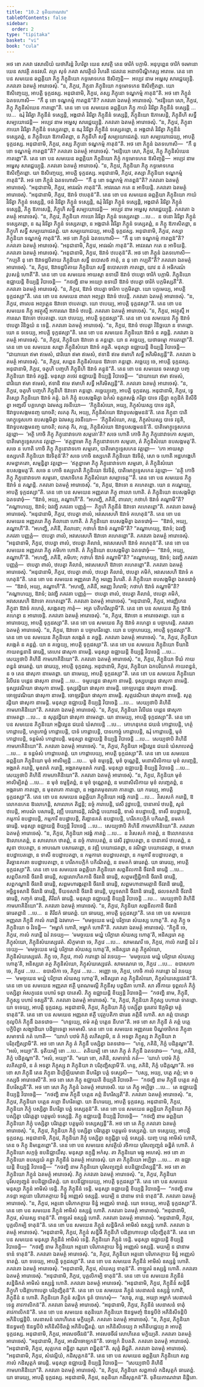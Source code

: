 ```yaml
---
title: "10.2 ទុតិយភាណវារ"
tableOfContents: false
sidebar:
  order: 2
type: "tipitaka"
basket: "vi"
book: "cula"
---
```



<DynamicBreadcrumb />

<Division number="411" book="cula">

<Paragraph number="2017" book="cula">
អថ ខោ ភគវា វេសាលិយំ យថាភិរន្តំ វិហរិត្វា យេន សាវត្ថិ តេន ចារិកំ បក្កាមិ. អនុបុព្ពេន ចារិកំ ចរមានោ យេន សាវត្ថិ តទវសរិ. តត្រ សុទំ ភគវា សាវត្ថិយំ វិហរតិ ជេតវនេ អនាថបិណ្ឌិកស្ស អារាមេ. តេន ខោ បន សមយេន ឆព្ពគ្គិយា ភិក្ខូ ភិក្ខុនិយោ កទ្ទមោទកេន ឱសិញ្ចន្តិ—  អប្បេវ នាម អម្ហេសុ សារជ្ជេយ្យុន្តិ. ភគវតោ ឯតមត្ថំ អារោចេសុំ. “ន, ភិក្ខវេ, ភិក្ខុនា ភិក្ខុនិយោ កទ្ទមោទកេន ឱសិញ្ចិតព្ពា. យោ ឱសិញ្ចេយ្យ, អាបត្តិ ទុក្កដស្ស. អនុជានាមិ, ភិក្ខវេ, តស្ស ភិក្ខុនោ ទណ្ឌកម្មំ កាតុន៑”តិ. អថ ខោ ភិក្ខូនំ ឯតទហោសិ—  “កឹ នុ ខោ ទណ្ឌកម្មំ កាតព្ពន៑”តិ? ភគវតោ ឯតមត្ថំ អារោចេសុំ. “អវន្ទិយោ សោ, ភិក្ខវេ, ភិក្ខុ ភិក្ខុនិសំឃេន កាតព្ពោ”តិ.
</Paragraph>

<Paragraph number="2018" book="cula">
តេន ខោ បន សមយេន ឆព្ពគ្គិយា ភិក្ខូ កាយំ វិវរិត្វា ភិក្ខុនីនំ ទស្សេន្តិ …បេ…  ឩរុំ វិវរិត្វា ភិក្ខុនីនំ ទស្សេន្តិ, អង្គជាតំ វិវរិត្វា ភិក្ខុនីនំ ទស្សេន្តិ, ភិក្ខុនិយោ ឱភាសេន្តិ, ភិក្ខុនីហិ សទ្ធឹ សម្បយោជេន្តិ—  អប្បេវ នាម អម្ហេសុ សារជ្ជេយ្យុន្តិ. ភគវតោ ឯតមត្ថំ អារោចេសុំ. “ន, ភិក្ខវេ, ភិក្ខុនា កាយោ វិវរិត្វា ភិក្ខុនីនំ ទស្សេតព្ពោ, ន ឩរុ វិវរិត្វា ភិក្ខុនីនំ ទស្សេតព្ពោ, ន អង្គជាតំ វិវរិត្វា ភិក្ខុនីនំ ទស្សេតព្ពំ, ន ភិក្ខុនិយោ ឱភាសិតព្ពា, ន ភិក្ខុនីហិ សទ្ធឹ សម្បយោជេតព្ពំ. យោ សម្បយោជេយ្យ, អាបត្តិ ទុក្កដស្ស. អនុជានាមិ, ភិក្ខវេ, តស្ស ភិក្ខុនោ ទណ្ឌកម្មំ កាតុន៑”តិ. អថ ខោ ភិក្ខូនំ ឯតទហោសិ—  “កឹ នុ ខោ ទណ្ឌកម្មំ កាតព្ពន៑”តិ? ភគវតោ ឯតមត្ថំ អារោចេសុំ. “អវន្ទិយោ សោ, ភិក្ខវេ, ភិក្ខុ ភិក្ខុនិសំឃេន កាតព្ពោ”តិ.
</Paragraph>

<Paragraph number="2019" book="cula">
តេន ខោ បន សមយេន ឆព្ពគ្គិយា ភិក្ខុនិយោ ភិក្ខុំ កទ្ទមោទកេន ឱសិញ្ចន្តិ—  អប្បេវ នាម អម្ហេសុ សារជ្ជេយ្យុន្តិ. ភគវតោ ឯតមត្ថំ អារោចេសុំ. “ន, ភិក្ខវេ, ភិក្ខុនិយា ភិក្ខុ កទ្ទមោទកេន ឱសិញ្ចិតព្ពោ. យា ឱសិញ្ចេយ្យ, អាបត្តិ ទុក្កដស្ស. អនុជានាមិ, ភិក្ខវេ, តស្សា ភិក្ខុនិយា ទណ្ឌកម្មំ កាតុន៑”តិ. អថ ខោ ភិក្ខូនំ ឯតទហោសិ—  “កឹ នុ ខោ ទណ្ឌកម្មំ កាតព្ពន៑”តិ? ភគវតោ ឯតមត្ថំ អារោចេសុំ. “អនុជានាមិ, ភិក្ខវេ, អាវរណំ កាតុន៑”តិ. អាវរណេ កតេ ន អាទិយន្តិ. ភគវតោ ឯតមត្ថំ អារោចេសុំ. “អនុជានាមិ, ភិក្ខវេ, ឱវាទំ ឋបេតុន៑”តិ.
</Paragraph>

<Paragraph number="2020" book="cula">
តេន ខោ បន សមយេន ឆព្ពគ្គិយា ភិក្ខុនិយោ កាយំ វិវរិត្វា ភិក្ខូនំ ទស្សេន្តិ, ថនំ វិវរិត្វា ភិក្ខូនំ ទស្សេន្តិ, ឩរុំ វិវរិត្វា ភិក្ខូនំ ទស្សេន្តិ, អង្គជាតំ វិវរិត្វា ភិក្ខូនំ ទស្សេន្តិ, ភិក្ខូ ឱភាសេន្តិ, ភិក្ខូហិ សទ្ធឹ សម្បយោជេន្តិ—  អប្បេវ នាម អម្ហេសុ សារជ្ជេយ្យុន្តិ. ភគវតោ ឯតមត្ថំ អារោចេសុំ. “ន, ភិក្ខវេ, ភិក្ខុនិយា កាយោ វិវរិត្វា ភិក្ខូនំ ទស្សេតព្ពោ …បេ…  ន ថនោ វិវរិត្វា ភិក្ខូនំ ទស្សេតព្ពោ, ន ឩរុ វិវរិត្វា ភិក្ខូនំ ទស្សេតព្ពោ, ន អង្គជាតំ វិវរិត្វា ភិក្ខូនំ ទស្សេតព្ពំ, ន ភិក្ខូ ឱភាសិតព្ពា, ន ភិក្ខូហិ សទ្ធឹ សម្បយោជេតព្ពំ. យា សម្បយោជេយ្យ, អាបត្តិ ទុក្កដស្ស. អនុជានាមិ, ភិក្ខវេ, តស្សា ភិក្ខុនិយា ទណ្ឌកម្មំ កាតុន៑”តិ.
</Paragraph>

<Paragraph number="2021" book="cula">
អថ ខោ ភិក្ខូនំ ឯតទហោសិ—  “កឹ នុ ខោ ទណ្ឌកម្មំ កាតព្ពន៑”តិ? ភគវតោ ឯតមត្ថំ អារោចេសុំ. “អនុជានាមិ, ភិក្ខវេ, អាវរណំ កាតុន៑”តិ.
</Paragraph>

<Paragraph number="2022" book="cula">
អាវរណេ កតេ ន អាទិយន្តិ. ភគវតោ ឯតមត្ថំ អារោចេសុំ. “អនុជានាមិ, ភិក្ខវេ, ឱវាទំ ឋបេតុន៑”តិ.
</Paragraph>

<Paragraph number="2023" book="cula">
អថ ខោ ភិក្ខូនំ ឯតទហោសិ—  “កប្បតិ នុ ខោ ឱវាទដ្ឋបិតាយ ភិក្ខុនិយា សទ្ធឹ ឧបោសថំ កាតុំ, ន នុ ខោ កប្បតី”តិ? ភគវតោ ឯតមត្ថំ អារោចេសុំ. “ន, ភិក្ខវេ, ឱវាទដ្ឋបិតាយ ភិក្ខុនិយា សទ្ធឹ ឧបោសថោ កាតព្ពោ, យាវ ន តំ អធិករណំ វូបសន្តំ ហោតី”តិ.
</Paragraph>

</Division>
<Division number="412" book="cula">

<Paragraph number="2024" book="cula">
តេន ខោ បន សមយេន អាយស្មា ឧទាយី ឱវាទំ ឋបេត្វា ចារិកំ បក្កាមិ. ភិក្ខុនិយោ ឧជ្ឈាយន្តិ ខិយ្យន្តិ វិបាចេន្តិ—  “កថញ្ហិ នាម អយ្យោ ឧទាយី ឱវាទំ ឋបេត្វា ចារិកំ បក្កមិស្សតី”តិ. ភគវតោ ឯតមត្ថំ អារោចេសុំ. “ន, ភិក្ខវេ, ឱវាទំ ឋបេត្វា ចារិកា បក្កមិតព្ពា. យោ បក្កមេយ្យ, អាបត្តិ ទុក្កដស្សា”តិ.
</Paragraph>

<Paragraph number="2025" book="cula">
តេន ខោ បន សមយេន ពាលា អព្យត្តា ឱវាទំ ឋបេន្តិ. ភគវតោ ឯតមត្ថំ អារោចេសុំ. “ន, ភិក្ខវេ, ពាលេន អព្យត្តេន ឱវាទោ ឋបេតព្ពោ. យោ ឋបេយ្យ, អាបត្តិ ទុក្កដស្សា”តិ.
</Paragraph>

<Paragraph number="2026" book="cula">
តេន ខោ បន សមយេន ភិក្ខូ អវត្ថុស្មឹ អការណេ ឱវាទំ ឋបេន្តិ. ភគវតោ ឯតមត្ថំ អារោចេសុំ. “ន, ភិក្ខវេ, អវត្ថុស្មឹ អការណេ ឱវាទោ ឋបេតព្ពោ. យោ ឋបេយ្យ, អាបត្តិ ទុក្កដស្សា”តិ.
</Paragraph>

<Paragraph number="2027" book="cula">
តេន ខោ បន សមយេន ភិក្ខូ ឱវាទំ ឋបេត្វា វិនិច្ឆយំ ន ទេន្តិ. ភគវតោ ឯតមត្ថំ អារោចេសុំ. “ន, ភិក្ខវេ, ឱវាទំ ឋបេត្វា វិនិច្ឆយោ ន ទាតព្ពោ. យោ ន ទទេយ្យ, អាបត្តិ ទុក្កដស្សា”តិ.
</Paragraph>

</Division>
<Division number="413" book="cula">

<Paragraph number="2028" book="cula">
តេន ខោ បន សមយេន ភិក្ខុនិយោ ឱវាទំ ន គច្ឆន្តិ. ភគវតោ ឯតមត្ថំ អារោចេសុំ. “ន, ភិក្ខវេ, ភិក្ខុនិយា ឱវាទោ ន គន្តព្ពោ. យា ន គច្ឆេយ្យ, យថាធម្មោ ការេតព្ពោ”តិ.
</Paragraph>

<Paragraph number="2029" book="cula">
តេន ខោ បន សមយេន សព្ពោ ភិក្ខុនិសំឃោ ឱវាទំ គច្ឆតិ. មនុស្សា ឧជ្ឈាយន្តិ ខិយ្យន្តិ វិបាចេន្តិ—  “ជាយាយោ ឥមា ឥមេសំ, ជារិយោ ឥមា ឥមេសំ, ឥទានិ ឥមេ ឥមាហិ សទ្ធឹ អភិរមិស្សន្តី”តិ. ភគវតោ ឯតមត្ថំ អារោចេសុំ. “ន, ភិក្ខវេ, សព្ពេន ភិក្ខុនិសំឃេន ឱវាទោ គន្តព្ពោ. គច្ឆេយ្យ ចេ, អាបត្តិ ទុក្កដស្ស. អនុជានាមិ, ភិក្ខវេ, ចតូហិ បញ្ចហិ ភិក្ខុនីហិ ឱវាទំ គន្តុន៑”តិ.
</Paragraph>

<Paragraph number="2030" book="cula">
តេន ខោ បន សមយេន ចតស្សោ បញ្ច ភិក្ខុនិយោ ឱវាទំ គច្ឆន្តិ. មនុស្សា តថេវ ឧជ្ឈាយន្តិ ខិយ្យន្តិ វិបាចេន្តិ—  “ជាយាយោ ឥមា ឥមេសំ, ជារិយោ ឥមា ឥមេសំ, ឥទានិ ឥមេ ឥមាហិ សទ្ធឹ អភិរមិស្សន្តី”តិ. ភគវតោ ឯតមត្ថំ អារោចេសុំ. “ន, ភិក្ខវេ, ចតូហិ បញ្ចហិ ភិក្ខុនីហិ ឱវាទោ គន្តព្ពោ. គច្ឆេយ្យុញ្ចេ, អាបត្តិ ទុក្កដស្ស. អនុជានាមិ, ភិក្ខវេ, ទ្វេ តិស្សោ ភិក្ខុនិយោ ឱវាទំ គន្តុំ. ឯកំ ភិក្ខុំ ឧបសង្កមិត្វា ឯកំសំ ឧត្តរាសង្គំ ករិត្វា បាទេ វន្ទិត្វា ឧក្កុដិកំ និសីទិត្វា អញ្ជលឹ បគ្គហេត្វា ឯវមស្ស វចនីយោ—  ‘ភិក្ខុនិសំឃោ, អយ្យ, ភិក្ខុសំឃស្ស បាទេ វន្ទតិ, ឱវាទូបសង្កមនញ្ច យាចតិ; លភតុ កិរ, អយ្យ, ភិក្ខុនិសំឃោ ឱវាទូបសង្កមនន៑’តិ. តេន ភិក្ខុនា បាតិមោក្ខុទ្ទេសកោ ឧបសង្កមិត្វា ឯវមស្ស វចនីយោ—  ‘ភិក្ខុនិសំឃោ, ភន្តេ, ភិក្ខុសំឃស្ស បាទេ វន្ទតិ, ឱវាទូបសង្កមនញ្ច យាចតិ; លភតុ កិរ, ភន្តេ, ភិក្ខុនិសំឃោ ឱវាទូបសង្កមនន៑’តិ. បាតិមោក្ខុទ្ទេសកេន វត្តព្ពោ—  ‘អត្ថិ កោចិ ភិក្ខុ ភិក្ខុនោវាទកោ សម្មតោ’តិ? សចេ ហោតិ កោចិ ភិក្ខុ ភិក្ខុនោវាទកោ សម្មតោ, បាតិមោក្ខុទ្ទេសកេន វត្តព្ពោ—  ‘ឥត្ថន្នាមោ ភិក្ខុ ភិក្ខុនោវាទកោ សម្មតោ, តំ ភិក្ខុនិសំឃោ ឧបសង្កមតូ’តិ. សចេ ន ហោតិ កោចិ ភិក្ខុ ភិក្ខុនោវាទកោ សម្មតោ, បាតិមោក្ខុទ្ទេសកេន វត្តព្ពោ—  ‘កោ អាយស្មា ឧស្សហតិ ភិក្ខុនិយោ ឱវទិតុន៑’តិ? សចេ កោចិ ឧស្សហតិ ភិក្ខុនិយោ ឱវទិតុំ, សោ ច ហោតិ អដ្ឋហង្គេហិ សមន្នាគតោ, សម្មន្និត្វា វត្តព្ពោ—  ‘ឥត្ថន្នាមោ ភិក្ខុ ភិក្ខុនោវាទកោ សម្មតោ, តំ ភិក្ខុនិសំឃោ ឧបសង្កមតូ’តិ. សចេ ន កោចិ ឧស្សហតិ ភិក្ខុនិយោ ឱវទិតុំ, បាតិមោក្ខុទ្ទេសកេន វត្តព្ពោ—  ‘នត្ថិ កោចិ ភិក្ខុ ភិក្ខុនោវាទកោ សម្មតោ, បាសាទិកេន ភិក្ខុនិសំឃោ សម្បាទេតូ’”តិ.
</Paragraph>

</Division>
<Division number="414" book="cula">

<Paragraph number="2031" book="cula">
តេន ខោ បន សមយេន ភិក្ខូ ឱវាទំ ន គណ្ហន្តិ. ភគវតោ ឯតមត្ថំ អារោចេសុំ. “ន, ភិក្ខវេ, ឱវាទោ ន គហេតព្ពោ. យោ ន គណ្ហេយ្យ, អាបត្តិ ទុក្កដស្សា”តិ.
</Paragraph>

<Paragraph number="2032" book="cula">
តេន ខោ បន សមយេន អញ្ញតរោ ភិក្ខុ ពាលោ ហោតិ. តំ ភិក្ខុនិយោ ឧបសង្កមិត្វា ឯតទវោចុំ—  “ឱវាទំ, អយ្យ, គណ្ហាហី”តិ. “អហញ្ហិ, ភគិនី, ពាលោ; កថាហំ ឱវាទំ គណ្ហាមី”តិ? “គណ្ហាហយ្យ, ឱវាទំ; ឯវញ្ហិ ភគវតា បញ្ញត្តំ—  ភិក្ខូហិ ភិក្ខុនីនំ ឱវាទោ គហេតព្ពោ”តិ. ភគវតោ ឯតមត្ថំ អារោចេសុំ. “អនុជានាមិ, ភិក្ខវេ, ឋបេត្វា ពាលំ, អវសេសេហិ ឱវាទំ គហេតុន៑”តិ.
</Paragraph>

<Paragraph number="2033" book="cula">
តេន ខោ បន សមយេន អញ្ញតរោ ភិក្ខុ គិលានោ ហោតិ. តំ ភិក្ខុនិយោ ឧបសង្កមិត្វា ឯតទវោចុំ—  “ឱវាទំ, អយ្យ, គណ្ហាហី”តិ. “អហញ្ហិ, ភគិនី, គិលានោ; កថាហំ ឱវាទំ គណ្ហាមី”តិ? “គណ្ហាហយ្យ, ឱវាទំ; ឯវញ្ហិ ភគវតា បញ្ញត្តំ—  ឋបេត្វា ពាលំ, អវសេសេហិ ឱវាទោ គហេតព្ពោ”តិ. ភគវតោ ឯតមត្ថំ អារោចេសុំ. “អនុជានាមិ, ភិក្ខវេ, ឋបេត្វា ពាលំ, ឋបេត្វា គិលានំ, អវសេសេហិ ឱវាទំ គហេតុន៑”តិ.
</Paragraph>

<Paragraph number="2034" book="cula">
តេន ខោ បន សមយេន អញ្ញតរោ ភិក្ខុ គមិកោ ហោតិ. តំ ភិក្ខុនិយោ ឧបសង្កមិត្វា ឯតទវោចុំ—  “ឱវាទំ, អយ្យ, គណ្ហាហី”តិ. “អហញ្ហិ, ភគិនី, គមិកោ; កថាហំ ឱវាទំ គណ្ហាមី”តិ? “គណ្ហាហយ្យ, ឱវាទំ; ឯវញ្ហិ ភគវតា បញ្ញត្តំ—  ឋបេត្វា ពាលំ, ឋបេត្វា គិលានំ, អវសេសេហិ ឱវាទោ គហេតព្ពោ”តិ. ភគវតោ ឯតមត្ថំ អារោចេសុំ. “អនុជានាមិ, ភិក្ខវេ, ឋបេត្វា ពាលំ, ឋបេត្វា គិលានំ, ឋបេត្វា គមិកំ, អវសេសេហិ ឱវាទំ គហេតុន៑”តិ.
</Paragraph>

<Paragraph number="2035" book="cula">
តេន ខោ បន សមយេន អញ្ញតរោ ភិក្ខុ អរញ្ញេ វិហរតិ. តំ ភិក្ខុនិយោ ឧបសង្កមិត្វា ឯតទវោចុំ—  “ឱវាទំ, អយ្យ, គណ្ហាហី”តិ. “អហញ្ហិ, ភគិនី, អរញ្ញេ វិហរាមិ; កថាហំ ឱវាទំ គណ្ហាមី”តិ? “គណ្ហាហយ្យ, ឱវាទំ; ឯវញ្ហិ ភគវតា បញ្ញត្តំ—  ឋបេត្វា ពាលំ, ឋបេត្វា គិលានំ, ឋបេត្វា គមិកំ, អវសេសេហិ ឱវាទោ គហេតព្ពោ”តិ. ភគវតោ ឯតមត្ថំ អារោចេសុំ. “អនុជានាមិ, ភិក្ខវេ, អារញ្ញិកេន ភិក្ខុនា ឱវាទំ គហេតុំ, សង្កេតញ្ច កាតុំ—  អត្រ បតិហរិស្សាមី”តិ.
</Paragraph>

</Division>
<Division number="415" book="cula">

<Paragraph number="2036" book="cula">
តេន ខោ បន សមយេន ភិក្ខូ ឱវាទំ គហេត្វា ន អារោចេន្តិ. ភគវតោ ឯតមត្ថំ អារោចេសុំ. “ន, ភិក្ខវេ, ឱវាទោ ន អារោចេតព្ពោ. យោ ន អារោចេយ្យ, អាបត្តិ ទុក្កដស្សា”តិ.
</Paragraph>

<Paragraph number="2037" book="cula">
តេន ខោ បន សមយេន ភិក្ខូ ឱវាទំ គហេត្វា ន បច្ចាហរន្តិ. ភគវតោ ឯតមត្ថំ អារោចេសុំ. “ន, ភិក្ខវេ, ឱវាទោ ន បច្ចាហរិតព្ពោ. យោ ន បច្ចាហរេយ្យ, អាបត្តិ ទុក្កដស្សា”តិ.
</Paragraph>

<Paragraph number="2038" book="cula">
តេន ខោ បន សមយេន ភិក្ខុនិយោ សង្កេតំ ន គច្ឆន្តិ. ភគវតោ ឯតមត្ថំ អារោចេសុំ. “ន, ភិក្ខវេ, ភិក្ខុនិយា សង្កេតំ ន គន្តព្ពំ. យា ន គច្ឆេយ្យ, អាបត្តិ ទុក្កដស្សា”តិ.
</Paragraph>

</Division>
<Division number="416" book="cula">

<Paragraph number="2039" book="cula">
តេន ខោ បន សមយេន ភិក្ខុនិយោ ទីឃានិ កាយពន្ធនានិ ធារេន្តិ, តេហេវ ផាសុកា នាមេន្តិ. មនុស្សា ឧជ្ឈាយន្តិ ខិយ្យន្តិ វិបាចេន្តិ …បេ…  សេយ្យថាបិ គិហិនី កាមភោគិនិយោ”តិ. ភគវតោ ឯតមត្ថំ អារោចេសុំ. “ន, ភិក្ខវេ, ភិក្ខុនិយា ទីឃំ កាយពន្ធនំ ធារេតព្ពំ. យា ធារេយ្យ, អាបត្តិ ទុក្កដស្ស. អនុជានាមិ, ភិក្ខវេ, ភិក្ខុនិយា ឯកបរិយាកតំ កាយពន្ធនំ, ន ច តេន ផាសុកា នាមេតព្ពា. យា នាមេយ្យ, អាបត្តិ ទុក្កដស្សា”តិ.
</Paragraph>

<Paragraph number="2040" book="cula">
តេន ខោ បន សមយេន ភិក្ខុនិយោ វិលីវេន បដ្ដេន ផាសុកា នាមេន្តិ …បេ…  ចម្មបដ្ដេន ផាសុកា នាមេន្តិ. ទុស្សបដ្ដេន ផាសុកា នាមេន្តិ. ទុស្សវេណិយា ផាសុកា នាមេន្តិ. ទុស្សវដ្ដិយា ផាសុកា នាមេន្តិ. ចោឡបដ្ដេន ផាសុកា នាមេន្តិ. ចោឡវេណិយា ផាសុកា នាមេន្តិ. ចោឡវដ្ដិយា ផាសុកា នាមេន្តិ. សុត្តវេណិយា ផាសុកា នាមេន្តិ. សុត្តវដ្ដិយា ផាសុកា នាមេន្តិ. មនុស្សា ឧជ្ឈាយន្តិ ខិយ្យន្តិ វិបាចេន្តិ …បេ…  សេយ្យថាបិ គិហិនី កាមភោគិនិយោ”តិ. ភគវតោ ឯតមត្ថំ អារោចេសុំ. “ន, ភិក្ខវេ, ភិក្ខុនិយា វិលីវេន បដ្ដេន ផាសុកា នាមេតព្ពា …បេ…  ន សុត្តវដ្ដិយា ផាសុកា នាមេតព្ពា. យា នាមេយ្យ, អាបត្តិ ទុក្កដស្សា”តិ.
</Paragraph>

<Paragraph number="2041" book="cula">
តេន ខោ បន សមយេន ភិក្ខុនិយោ អដ្ឋិល្លេន ជឃនំ ឃំសាបេន្តិ …បេ…  គោហនុកេន ជឃនំ កោដ្ដាបេន្តិ, ហត្ថំ កោដ្ដាបេន្តិ, ហត្ថកោច្ឆំ កោដ្ដាបេន្តិ, បាទំ កោដ្ដាបេន្តិ, បាទកោច្ឆំ កោដ្ដាបេន្តិ, ឩរុំ កោដ្ដាបេន្តិ, មុខំ កោដ្ដាបេន្តិ, ទន្តមំសំ កោដ្ដាបេន្តិ. មនុស្សា ឧជ្ឈាយន្តិ ខិយ្យន្តិ វិបាចេន្តិ …បេ…  សេយ្យថាបិ គិហិនី កាមភោគិនិយោ”តិ. ភគវតោ ឯតមត្ថំ អារោចេសុំ. “ន, ភិក្ខវេ, ភិក្ខុនិយា អដ្ឋិល្លេន ជឃនំ ឃំសាបេតព្ពំ …បេ…  ន ទន្តមំសំ កោដ្ដាបេតព្ពំ. យា កោដ្ដាបេយ្យ, អាបត្តិ ទុក្កដស្សា”តិ.
</Paragraph>

</Division>
<Division number="417" book="cula">

<Paragraph number="2042" book="cula">
តេន ខោ បន សមយេន ឆព្ពគ្គិយា ភិក្ខុនិយោ មុខំ អាលិម្បន្តិ …បេ…  មុខំ ឧម្មទ្ទេន្តិ, មុខំ ចុណ្ណេន្តិ, មនោសិលិកាយ មុខំ លញ្ឆេន្តិ, អង្គរាគំ ករោន្តិ, មុខរាគំ ករោន្តិ, អង្គរាគមុខរាគំ ករោន្តិ. មនុស្សា ឧជ្ឈាយន្តិ ខិយ្យន្តិ វិបាចេន្តិ …បេ…  សេយ្យថាបិ គិហិនី កាមភោគិនិយោ”តិ. ភគវតោ ឯតមត្ថំ អារោចេសុំ. “ន, ភិក្ខវេ, ភិក្ខុនិយា មុខំ អាលិម្បិតព្ពំ …បេ…  ន មុខំ ឧម្មទ្ទិតព្ពំ, ន មុខំ ចុណ្ណេតព្ពំ, ន មនោសិលិកាយ មុខំ លញ្ឆេតព្ពំ, ន អង្គរាគោ កាតព្ពោ, ន មុខរាគោ កាតព្ពោ, ន អង្គរាគមុខរាគោ កាតព្ពោ. យា ករេយ្យ, អាបត្តិ ទុក្កដស្សា”តិ.
</Paragraph>

<Paragraph number="2043" book="cula">
តេន ខោ បន សមយេន ឆព្ពគ្គិយា ភិក្ខុនិយោ អវង្គំ ករោន្តិ …បេ…  វិសេសកំ ករោន្តិ, ឱលោកនកេន ឱលោកេន្តិ, សាលោកេ តិដ្ឋន្តិ; នច្ចំ ការាបេន្តិ, វេសឹ វុដ្ឋាបេន្តិ, បានាគារំ ឋបេន្តិ, សូនំ ឋបេន្តិ, អាបណំ បសារេន្តិ, វឌ្ឍឹ បយោជេន្តិ, វណិជ្ជំ បយោជេន្តិ, ទាសំ ឧបដ្ឋាបេន្តិ, ទាសឹ ឧបដ្ឋាបេន្តិ, កម្មការំ ឧបដ្ឋាបេន្តិ, កម្មការឹ ឧបដ្ឋាបេន្តិ, តិរច្ឆានគតំ ឧបដ្ឋាបេន្តិ, ហរីតកបក្កិកំ បកិណន្តិ, នមតកំ ធារេន្តិ. មនុស្សា ឧជ្ឈាយន្តិ ខិយ្យន្តិ វិបាចេន្តិ …បេ…  សេយ្យថាបិ គិហិនី កាមភោគិនិយោ”តិ. ភគវតោ ឯតមត្ថំ អារោចេសុំ. “ន, ភិក្ខវេ, ភិក្ខុនិយា អវង្គំ កាតព្ពំ …បេ…  ន វិសេសកំ កាតព្ពំ, ន ឱលោកនកេន ឱលោកេតព្ពំ, ន សាលោកេ ឋាតព្ពំ, ន នច្ចំ ការាបេតព្ពំ, ន វេសី វុដ្ឋាបេតព្ពា, ន បានាគារំ ឋបេតព្ពំ, ន សូនា ឋបេតព្ពា, ន អាបណោ បសារេតព្ពោ, ន វឌ្ឍិ បយោជេតព្ពា, ន វណិជ្ជា បយោជេតព្ពា, ន ទាសោ ឧបដ្ឋាបេតព្ពោ, ន ទាសី ឧបដ្ឋាបេតព្ពា, ន កម្មការោ ឧបដ្ឋាបេតព្ពោ, ន កម្មការី ឧបដ្ឋាបេតព្ពា, ន តិរច្ឆានគតោ ឧបដ្ឋាបេតព្ពោ, ន ហរីតកបក្កិកំ បកិណិតព្ពំ, ន នមតកំ ធារេតព្ពំ. យា ធារេយ្យ, អាបត្តិ ទុក្កដស្សា”តិ.
</Paragraph>

</Division>
<Division number="418" book="cula">

<Paragraph number="2044" book="cula">
តេន ខោ បន សមយេន ឆព្ពគ្គិយា ភិក្ខុនិយោ សព្ពនីលកានិ ចីវរានិ ធារេន្តិ …បេ…  សព្ពបីតកានិ ចីវរានិ ធារេន្តិ, សព្ពលោហិតកានិ ចីវរានិ ធារេន្តិ, សព្ពមញ្ជិដ្ឋិកានិ ចីវរានិ ធារេន្តិ, សព្ពកណ្ហានិ ចីវរានិ ធារេន្តិ, សព្ពមហារង្គរត្តានិ ចីវរានិ ធារេន្តិ, សព្ពមហានាមរត្តានិ ចីវរានិ ធារេន្តិ, អច្ឆិន្នទសានិ ចីវរានិ ធារេន្តិ, ទីឃទសានិ ចីវរានិ ធារេន្តិ, បុប្ផទសានិ ចីវរានិ ធារេន្តិ, ផលទសានិ ចីវរានិ ធារេន្តិ, កញ្ចុកំ ធារេន្តិ, តិរីដកំ ធារេន្តិ. មនុស្សា ឧជ្ឈាយន្តិ ខិយ្យន្តិ វិបាចេន្តិ …បេ…  សេយ្យថាបិ គិហិនី កាមភោគិនិយោ”តិ. ភគវតោ ឯតមត្ថំ អារោចេសុំ. “ន, ភិក្ខវេ, ភិក្ខុនិយា សព្ពនីលកានិ ចីវរានិ ធារេតព្ពានិ …បេ…  ន តិរីដកំ ធារេតព្ពំ. យា ធារេយ្យ, អាបត្តិ ទុក្កដស្សា”តិ.
</Paragraph>

</Division>
<Division number="419" book="cula">

<Paragraph number="2045" book="cula">
តេន ខោ បន សមយេន អញ្ញតរា ភិក្ខុនី កាលំ ករោន្តី ឯវមាហ—  “មមច្ចយេន មយ្ហំ បរិក្ខារោ សំឃស្ស ហោតូ”តិ. តត្ថ ភិក្ខូ ច ភិក្ខុនិយោ ច វិវទន្តិ—  “អម្ហាកំ ហោតិ, អម្ហាកំ ហោតី”តិ. ភគវតោ ឯតមត្ថំ អារោចេសុំ. “ភិក្ខុនី ចេ, ភិក្ខវេ, កាលំ ករោន្តី ឯវំ វទេយ្យ—  ‘មមច្ចយេន មយ្ហំ បរិក្ខារោ សំឃស្ស ហោតូ’តិ, អនិស្សរោ តត្ថ ភិក្ខុសំឃោ, ភិក្ខុនិសំឃស្សេវេតំ. សិក្ខមានា ចេ, ភិក្ខវេ …បេ…  សាមណេរី ចេ, ភិក្ខវេ, កាលំ ករោន្តី ឯវំ វទេយ្យ—  ‘មមច្ចយេន មយ្ហំ បរិក្ខារោ សំឃស្ស ហោតូ’តិ, អនិស្សរោ តត្ថ ភិក្ខុសំឃោ, ភិក្ខុនិសំឃស្សេវេតំ. ភិក្ខុ ចេ, ភិក្ខវេ, កាលំ ករោន្តោ ឯវំ វទេយ្យ—  ‘មមច្ចយេន មយ្ហំ បរិក្ខារោ សំឃស្ស ហោតូ’តិ, អនិស្សរោ តត្ថ ភិក្ខុនិសំឃោ, ភិក្ខុសំឃស្សេវេតំ. សាមណេរោ ចេ, ភិក្ខវេ …បេ…  ឧបាសកោ ចេ, ភិក្ខវេ …បេ…  ឧបាសិកា ចេ, ភិក្ខវេ …បេ…  អញ្ញោ ចេ, ភិក្ខវេ, កោចិ កាលំ ករោន្តោ ឯវំ វទេយ្យ—  ‘មមច្ចយេន មយ្ហំ បរិក្ខារោ សំឃស្ស ហោតូ’តិ, អនិស្សរោ តត្ថ ភិក្ខុនិសំឃោ, ភិក្ខុសំឃស្សេវេតន៑”តិ.
</Paragraph>

</Division>
<Division number="420" book="cula">

<Paragraph number="2046" book="cula">
តេន ខោ បន សមយេន អញ្ញតរា ឥត្ថី បុរាណមល្លី ភិក្ខុនីសុ បព្ពជិតា ហោតិ. សា រថិកាយ ទុព្ពលកំ ភិក្ខុំ បស្សិត្វា អំសកូដេន បហារំ ទត្វា បាតេសិ. ភិក្ខូ ឧជ្ឈាយន្តិ ខិយ្យន្តិ វិបាចេន្តិ—  “កថញ្ហិ នាម, ភិក្ខុនី, ភិក្ខុស្ស បហារំ ទស្សតី”តិ. ភគវតោ ឯតមត្ថំ អារោចេសុំ. “ន, ភិក្ខវេ, ភិក្ខុនិយា ភិក្ខុស្ស បហារោ ទាតព្ពោ. យា ទទេយ្យ, អាបត្តិ ទុក្កដស្ស. អនុជានាមិ, ភិក្ខវេ, ភិក្ខុនិយា ភិក្ខុំ បស្សិត្វា ទូរតោវ ឱក្កមិត្វា មគ្គំ ទាតុន៑”តិ.
</Paragraph>

<Paragraph number="2047" book="cula">
តេន ខោ បន សមយេន អញ្ញតរា ឥត្ថី បវុត្ថបតិកា ជារេន គព្ភិនី ហោតិ. សា គព្ភំ បាតេត្វា កុលូបិកំ ភិក្ខុនឹ ឯតទវោច—  “ហន្ទយ្យេ, ឥមំ គព្ភំ បត្តេន នីហរា”តិ. អថ ខោ សា ភិក្ខុនី តំ គព្ភំ បត្តេ បក្ខិបិត្វា សង្ឃាដិយា បដិច្ឆាទេត្វា អគមាសិ. តេន ខោ បន សមយេន អញ្ញតរេន បិណ្ឌចារិកេន ភិក្ខុនា សមាទានំ កតំ ហោតិ—  “យាហំ បឋមំ ភិក្ខំ លភិស្សាមិ, ន តំ អទត្វា ភិក្ខុស្ស វា ភិក្ខុនិយា វា បរិភុញ្ជិស្សាមី”តិ. អថ ខោ សោ ភិក្ខុ តំ ភិក្ខុនឹ បស្សិត្វា ឯតទវោច—  “ហន្ទ, ភគិនិ, ភិក្ខំ បដិគ្គណ្ហា”តិ. “អលំ, អយ្យា”តិ.
</Paragraph>

<Paragraph number="2048" book="cula">
ទុតិយម្បិ ខោ …បេ…  តតិយម្បិ ខោ សោ ភិក្ខុ តំ ភិក្ខុនឹ ឯតទវោច—  “ហន្ទ, ភគិនិ, ភិក្ខំ បដិគ្គណ្ហា”តិ. “អលំ, អយ្យា”តិ. “មយា ខោ, ភគិនិ, សមាទានំ កតំ—  ‘យាហំ បឋមំ ភិក្ខំ លភិស្សាមិ, ន តំ អទត្វា ភិក្ខុស្ស វា ភិក្ខុនិយា វា បរិភុញ្ជិស្សាមី’តិ. ហន្ទ, ភគិនិ, ភិក្ខំ បដិគ្គណ្ហា”តិ. អថ ខោ សា ភិក្ខុនី តេន ភិក្ខុនា និប្បីឡិយមានា នីហរិត្វា បត្តំ ទស្សេសិ—  “បស្ស, អយ្យ, បត្តេ គព្ភំ; មា ច កស្សចិ អារោចេសី”តិ. អថ ខោ សោ ភិក្ខុ ឧជ្ឈាយតិ ខិយ្យតិ វិបាចេតិ—  “កថញ្ហិ នាម ភិក្ខុនី បត្តេន គព្ភំ នីហរិស្សតី”តិ. អថ ខោ សោ ភិក្ខុ ភិក្ខូនំ ឯតមត្ថំ អារោចេសិ. យេ តេ ភិក្ខូ អប្បិច្ឆា …បេ…  តេ ឧជ្ឈាយន្តិ ខិយ្យន្តិ វិបាចេន្តិ—  “កថញ្ហិ នាម ភិក្ខុនី បត្តេន គព្ភំ នីហរិស្សតី”តិ. ភគវតោ ឯតមត្ថំ អារោចេសុំ. “ន, ភិក្ខវេ, ភិក្ខុនិយា បត្តេន គព្ភោ នីហរិតព្ពោ. យា នីហរេយ្យ, អាបត្តិ ទុក្កដស្ស. អនុជានាមិ, ភិក្ខវេ, ភិក្ខុនិយា ភិក្ខុំ បស្សិត្វា នីហរិត្វា បត្តំ ទស្សេតុន៑”តិ.
</Paragraph>

<Paragraph number="2049" book="cula">
តេន ខោ បន សមយេន ឆព្ពគ្គិយា ភិក្ខុនិយោ ភិក្ខុំ បស្សិត្វា បរិវត្តេត្វា បត្តមូលំ ទស្សេន្តិ. ភិក្ខូ ឧជ្ឈាយន្តិ ខិយ្យន្តិ វិបាចេន្តិ—  “កថញ្ហិ នាម ឆព្ពគ្គិយា ភិក្ខុនិយោ ភិក្ខុំ បស្សិត្វា បរិវត្តេត្វា បត្តមូលំ ទស្សេស្សន្តី”តិ. អថ ខោ តេ ភិក្ខូ ភគវតោ ឯតមត្ថំ អារោចេសុំ. “ន, ភិក្ខវេ, ភិក្ខុនិយា ភិក្ខុំ បស្សិត្វា បរិវត្តេត្វា បត្តមូលំ ទស្សេតព្ពំ. យា ទស្សេយ្យ, អាបត្តិ ទុក្កដស្ស. អនុជានាមិ, ភិក្ខវេ, ភិក្ខុនិយា ភិក្ខុំ បស្សិត្វា ឧក្កុជ្ជិត្វា បត្តំ ទស្សេតុំ. យញ្ច បត្តេ អាមិសំ ហោតិ, តេន ច ភិក្ខុ និមន្តេតព្ពោ”តិ.
</Paragraph>

<Paragraph number="2050" book="cula">
តេន ខោ បន សមយេន សាវត្ថិយំ រថិកាយ បុរិសព្យញ្ជនំ ឆឌ្ឌិតំ ហោតិ. តំ ភិក្ខុនិយោ សក្កច្ចំ ឧបនិជ្ឈាយឹសុ. មនុស្សា ឧក្កុដ្ឋឹ អកំសុ. តា ភិក្ខុនិយោ មង្កូ អហេសុំ. អថ ខោ តា ភិក្ខុនិយោ ឧបស្សយំ គន្ត្វា ភិក្ខុនីនំ ឯតមត្ថំ អារោចេសុំ. យា តា ភិក្ខុនិយោ អប្បិច្ឆា …បេ…  តា ឧជ្ឈាយន្តិ ខិយ្យន្តិ វិបាចេន្តិ—  “កថញ្ហិ នាម ភិក្ខុនិយោ បុរិសព្យញ្ជនំ ឧបនិជ្ឈាយិស្សន្តី”តិ. អថ ខោ តា ភិក្ខុនិយោ ភិក្ខូនំ ឯតមត្ថំ អារោចេសុំ. ភិក្ខូ ភគវតោ ឯតមត្ថំ អារោចេសុំ. “ន, ភិក្ខវេ, ភិក្ខុនិយា បុរិសព្យញ្ជនំ ឧបនិជ្ឈាយិតព្ពំ. យា ឧបនិជ្ឈាយេយ្យ, អាបត្តិ ទុក្កដស្សា”តិ.
</Paragraph>

</Division>
<Division number="421" book="cula">

<Paragraph number="2051" book="cula">
តេន ខោ បន សមយេន មនុស្សា ភិក្ខូនំ អាមិសំ ទេន្តិ. ភិក្ខូ ភិក្ខុនីនំ ទេន្តិ. មនុស្សា ឧជ្ឈាយន្តិ ខិយ្យន្តិ វិបាចេន្តិ—  “កថញ្ហិ នាម ភទន្តា អត្តនោ បរិភោគត្ថាយ ទិន្នំ អញ្ញេសំ ទស្សន្តិ. មយម្បិ ន ជានាម ទានំ ទាតុន៑”តិ. ភគវតោ ឯតមត្ថំ អារោចេសុំ. “ន, ភិក្ខវេ, អត្តនោ បរិភោគត្ថាយ ទិន្នំ អញ្ញេសំ ទាតព្ពំ. យោ ទទេយ្យ, អាបត្តិ ទុក្កដស្សា”តិ.
</Paragraph>

<Paragraph number="2052" book="cula">
តេន ខោ បន សមយេន ភិក្ខូនំ អាមិសំ ឧស្សន្នំ ហោតិ. ភគវតោ ឯតមត្ថំ អារោចេសុំ. “អនុជានាមិ, ភិក្ខវេ, សំឃស្ស ទាតុន៑”តិ. ពាឡ្ហតរំ ឧស្សន្នំ ហោតិ. ភគវតោ ឯតមត្ថំ អារោចេសុំ. “អនុជានាមិ, ភិក្ខវេ, បុគ្គលិកម្បិ ទាតុន៑”តិ.
</Paragraph>

<Paragraph number="2053" book="cula">
តេន ខោ បន សមយេន ភិក្ខូនំ សន្និធិកតំ អាមិសំ ឧស្សន្នំ ហោតិ. ភគវតោ ឯតមត្ថំ អារោចេសុំ. “អនុជានាមិ, ភិក្ខវេ, ភិក្ខូនំ សន្និធឹ ភិក្ខុនីហិ បដិគ្គាហាបេត្វា បរិភុញ្ជិតុន៑”តិ.
</Paragraph>

<Paragraph number="2054" book="cula">
តេន ខោ បន សមយេន មនុស្សា ភិក្ខុនីនំ អាមិសំ ទេន្តិ. ភិក្ខុនិយោ ភិក្ខូនំ ទេន្តិ. មនុស្សា ឧជ្ឈាយន្តិ ខិយ្យន្តិ វិបាចេន្តិ—  “កថញ្ហិ នាម ភិក្ខុនិយោ អត្តនោ បរិភោគត្ថាយ ទិន្នំ អញ្ញេសំ ទស្សន្តិ. មយម្បិ ន ជានាម ទានំ ទាតុន៑”តិ. ភគវតោ ឯតមត្ថំ អារោចេសុំ. “ន, ភិក្ខវេ, ភិក្ខុនិយា អត្តនោ បរិភោគត្ថាយ ទិន្នំ អញ្ញេសំ ទាតព្ពំ. យា ទទេយ្យ, អាបត្តិ ទុក្កដស្សា”តិ.
</Paragraph>

<Paragraph number="2055" book="cula">
តេន ខោ បន សមយេន ភិក្ខុនីនំ អាមិសំ ឧស្សន្នំ ហោតិ. ភគវតោ ឯតមត្ថំ អារោចេសុំ. “អនុជានាមិ, ភិក្ខវេ, សំឃស្ស ទាតុន៑”តិ. ពាឡ្ហតរំ ឧស្សន្នំ ហោតិ. ភគវតោ ឯតមត្ថំ អារោចេសុំ. “អនុជានាមិ, ភិក្ខវេ, បុគ្គលិកម្បិ ទាតុន៑”តិ.
</Paragraph>

<Paragraph number="2056" book="cula">
តេន ខោ បន សមយេន ភិក្ខុនីនំ សន្និធិកតំ អាមិសំ ឧស្សន្នំ ហោតិ. ភគវតោ ឯតមត្ថំ អារោចេសុំ. “អនុជានាមិ, ភិក្ខវេ, ភិក្ខុនីនំ សន្និធឹ ភិក្ខូហិ បដិគ្គាហាបេត្វា បរិភុញ្ជិតុន៑”តិ.
</Paragraph>

</Division>
<Division number="422" book="cula">

<Paragraph number="2057" book="cula">
តេន ខោ បន សមយេន ភិក្ខូនំ សេនាសនំ ឧស្សន្នំ ហោតិ, ភិក្ខុនីនំ ន ហោតិ. ភិក្ខុនិយោ ភិក្ខូនំ សន្តិកេ ទូតំ បាហេសុំ—  “សាធុ, ភន្តេ, អយ្យា អម្ហាកំ សេនាសនំ ទេន្តុ តាវកាលិកន៑”តិ. ភគវតោ ឯតមត្ថំ អារោចេសុំ. “អនុជានាមិ, ភិក្ខវេ, ភិក្ខុនីនំ សេនាសនំ ទាតុំ តាវកាលិកន៑”តិ.
</Paragraph>

<Paragraph number="2058" book="cula">
តេន ខោ បន សមយេន ឧតុនិយោ ភិក្ខុនិយោ ឱនទ្ធមញ្ចំ ឱនទ្ធបីឋំ អភិនិសីទន្តិបិ អភិនិបជ្ជន្តិបិ. សេនាសនំ លោហិតេន មក្ខិយ្យតិ. ភគវតោ ឯតមត្ថំ អារោចេសុំ. “ន, ភិក្ខវេ, ភិក្ខុនិយា ឱនទ្ធមញ្ចំ ឱនទ្ធបីឋំ អភិនិសីទិតព្ពំ អភិនិបជ្ជិតព្ពំ. យា អភិនិសីទេយ្យ វា អភិនិបជ្ជេយ្យ វា អាបត្តិ ទុក្កដស្ស. អនុជានាមិ, ភិក្ខវេ, អាវសថចីវរន៑”តិ. អាវសថចីវរំ លោហិតេន មក្ខិយ្យតិ. ភគវតោ ឯតមត្ថំ អារោចេសុំ. “អនុជានាមិ, ភិក្ខវេ, អាណិចោឡកន៑”តិ. ចោឡកំ និបតតិ. ភគវតោ ឯតមត្ថំ អារោចេសុំ. “អនុជានាមិ, ភិក្ខវេ, សុត្តកេន ពន្ធិត្វា ឩរុយា ពន្ធិតុន៑”តិ. សុត្តំ ឆិជ្ជតិ. ភគវតោ ឯតមត្ថំ អារោចេសុំ. “អនុជានាមិ, ភិក្ខវេ, សំវេល្លិយំ, កដិសុត្តកន៑”តិ.
</Paragraph>

<Paragraph number="2059" book="cula">
តេន ខោ បន សមយេន ឆព្ពគ្គិយា ភិក្ខុនិយោ សព្ពកាលំ កដិសុត្តកំ ធារេន្តិ. មនុស្សា ឧជ្ឈាយន្តិ ខិយ្យន្តិ វិបាចេន្តិ—  “សេយ្យថាបិ គិហិនី កាមភោគិនិយោ”តិ. ភគវតោ ឯតមត្ថំ អារោចេសុំ. “ន, ភិក្ខវេ, ភិក្ខុនិយា សព្ពកាលំ កដិសុត្តកំ ធារេតព្ពំ. យា ធារេយ្យ, អាបត្តិ ទុក្កដស្ស. អនុជានាមិ, ភិក្ខវេ, ឧតុនិយា កដិសុត្តកន៑”តិ.

</Paragraph>
</Division>

<Paragraph number="2060" type="center" book="cula">
ទុតិយភាណវារោ និដ្ឋិតោ.
</Paragraph>